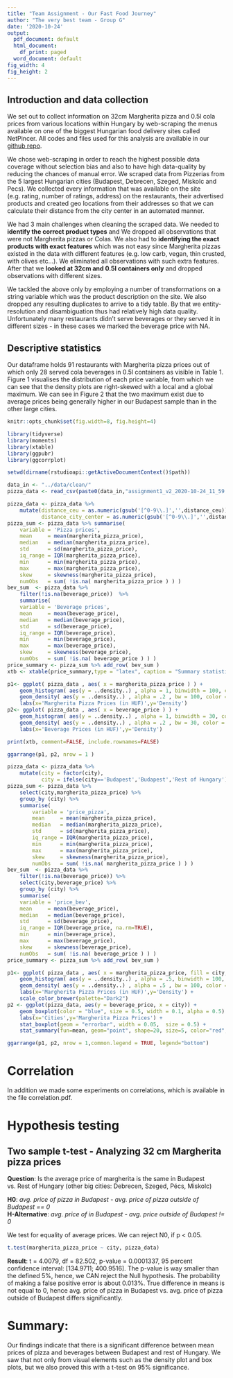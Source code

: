 ```yaml
---
title: "Team Assignment - Our Fast Food Journey"
author: "The very best team - Group G"
date: '2020-10-24'
output:
  pdf_document: default
  html_document:
    df_print: paged
  word_document: default
fig_width: 4
fig_height: 2
---
```


## Introduction and data collection

We set out to collect information on 32cm Margherita pizza and 0.5l cola prices from various locations within Hungary by web-scraping the menus available on one of the biggest Hungarian food delivery sites called NetPincer. All codes and files used for this analysis are available in our [github repo](https://github.com/zsomborh/ba_da1/tree/master/group_g_assignments).

We chose web-scraping in order to reach the highest possible data coverage without selection bias and also to have high data-quality by reducing the chances of manual error. We scraped data from Pizzerias from the 5 largest Hungarian cities (Budapest, Debrecen, Szeged, Miskolc and Pecs). We collected every information that was available on the site (e.g. rating, number of ratings, address) on the restaurants, their advertised products and created geo locations from their addresses so that we can calculate their distance from the city center in an automated manner. 

We had 3 main challenges when cleaning the scraped data. We needed to **identify the correct product types** and We dropped all observations that were not Margherita pizzas or Colas. We also had to **identifying the exact products with exact features** which was not easy since Margherita pizzas existed in the data with different features (e.g. low carb, vegan, thin crusted, with olives etc...). We eliminated all observations with such extra features. After that we **looked at 32cm and 0.5l containers only** and dropped observations with different sizes.

We tackled the above only by employing a number of transformations on a string variable which was the product description on the site. We also dropped any resulting duplicates to arrive to a tidy table. By that we entity-resolution and disambiguation thus had relatively high data quality. Unfortunately many restaurants didn't serve beverages or they served it in different sizes - in these cases we marked the beverage price with NA. 

## Descriptive statistics

Our dataframe holds 91 restaurants with Margherita pizza prices out of which only 28 served cola beverages in 0.5l containers as visible in Table 1. Figure 1 visualises the distribution of each price variable, from which we can see that the density plots are right-skewed with a local and a global maximum. We can see in Figure 2 that the two maximum exist due to average prices being generally higher in our Budapest sample than in the other large cities.

```r
knitr::opts_chunk$set(fig.width=8, fig.height=4) 
```

```r
library(tidyverse)
library(moments)
library(xtable)
library(ggpubr)
library(ggcorrplot)

setwd(dirname(rstudioapi::getActiveDocumentContext()$path))

data_in <- "../data/clean/"
pizza_data <- read_csv(paste0(data_in,"assignment1_v2_2020-10-24_11_59.csv"))

pizza_data <- pizza_data %>% 
    mutate(distance_ceu = as.numeric(gsub('[^0-9\\.]','',distance_ceu)),
           distance_city_center = as.numeric(gsub('[^0-9\\.]','',distance_city_center)))
pizza_sum <- pizza_data %>% summarise(
    variable = 'Pizza prices',
    mean     = mean(margherita_pizza_price),
    median   = median(margherita_pizza_price),
    std      = sd(margherita_pizza_price),
    iq_range = IQR(margherita_pizza_price), 
    min      = min(margherita_pizza_price),
    max      = max(margherita_pizza_price),
    skew     = skewness(margherita_pizza_price),
    numObs   = sum( !is.na( margherita_pizza_price ) ) )
bev_sum  <- pizza_data %>% 
    filter(!is.na(beverage_price))  %>%
    summarise(
    variable = 'Beverage prices',
    mean     = mean(beverage_price),
    median   = median(beverage_price),
    std      = sd(beverage_price),
    iq_range = IQR(beverage_price), 
    min      = min(beverage_price),
    max      = max(beverage_price),
    skew     = skewness(beverage_price),
    numObs   = sum( !is.na( beverage_price ) ) )
price_summary <- pizza_sum %>% add_row( bev_sum ) 
xtb <- xtable(price_summary,type = "latex", caption = "Summary statistics of all observations ")
```

```r
p1<- ggplot( pizza_data , aes( x = margherita_pizza_price ) ) +
    geom_histogram( aes(y = ..density..) , alpha = 1, binwidth = 100, color = 'black', fill = 'white') +
    geom_density( aes(y = ..density..) , alpha = .2 , bw = 100, color = 'black', fill="#FF6666") +
    labs(x='Margherita Pizza Prices (in HUF)',y='Density')
p2<- ggplot( pizza_data , aes( x = beverage_price ) ) +
    geom_histogram( aes(y = ..density..) , alpha = 1, binwidth = 30, color = 'black', fill = 'white') +
    geom_density( aes(y = ..density..) , alpha = .2 , bw = 30, color = 'black', fill="#56B4E9") +
    labs(x='Beverage Prices (in HUF)',y='Density')
```

```r
print(xtb, comment=FALSE, include.rownames=FALSE)
```

```r
ggarrange(p1, p2, nrow = 1 )
```

```r
pizza_data <- pizza_data %>% 
    mutate(city = factor(city),
           city = ifelse(city=='Budapest','Budapest','Rest of Hungary'))
pizza_sum <- pizza_data %>% 
    select(city,margherita_pizza_price) %>% 
    group_by (city) %>% 
    summarise(
        variable = 'price_pizza',
        mean     = mean(margherita_pizza_price),
        median   = median(margherita_pizza_price),
        std      = sd(margherita_pizza_price),
        iq_range = IQR(margherita_pizza_price), 
        min      = min(margherita_pizza_price),
        max      = max(margherita_pizza_price),
        skew     = skewness(margherita_pizza_price),
        numObs   = sum( !is.na( margherita_pizza_price ) ) )
bev_sum  <- pizza_data %>% 
    filter(!is.na(beverage_price)) %>%
    select(city,beverage_price) %>% 
    group_by (city) %>% 
    summarise(
    variable = 'price_bev',
    mean     = mean(beverage_price),
    median   = median(beverage_price),
    std      = sd(beverage_price),
    iq_range = IQR(beverage_price, na.rm=TRUE), 
    min      = min(beverage_price),
    max      = max(beverage_price),
    skew     = skewness(beverage_price),
    numObs   = sum( !is.na( beverage_price ) ) )
price_summary <- pizza_sum %>% add_row( bev_sum ) 
```

```r
p1<- ggplot( pizza_data , aes( x = margherita_pizza_price, fill = city, colour = city ) ) +
    geom_histogram( aes(y = ..density..) , alpha = .5, binwidth = 100, colour = 'gray')+
    geom_density( aes(y = ..density..) , alpha = .5 , bw = 100, color = 'black')+
    labs(x='Margherita Pizza Prices (in HUF)',y='Density') +
    scale_color_brewer(palette="Dark2")
p2 <- ggplot(pizza_data, aes(y = beverage_price, x = city)) +
    geom_boxplot(color = "blue", size = 0.5, width = 0.1, alpha = 0.5) +
    labs(x='Cities',y='Margherita Pizza Prices') + 
    stat_boxplot(geom = "errorbar", width = 0.05,  size = 0.5) + 
    stat_summary(fun=mean, geom="point", shape=20, size=5, color="red", fill="red")

```

```r
ggarrange(p1, p2, nrow = 1,common.legend = TRUE, legend="bottom")
```

\newpage

# Correlation
In addition we made some experiments on correlations, which is available in the file correlation.pdf.

# Hypothesis testing

## **Two sample t-test -** Analyzing 32 cm Margherita pizza prices

**Question**: Is the average price of margherita is the same in Budapest vs. Rest of Hungary (other big cities: Debrecen, Szeged, Pécs, Miskolc)

**H0**: *avg. price of pizza in Budapest - avg. price of pizza outside of Budapest == 0* \
**H-Alternative**: *avg. price of in Budapest - avg. price outside of Budapest != 0*

We test for equality of average prices. We can reject N0, if p < 0.05.

```r
t.test(margherita_pizza_price ~ city, pizza_data)
```

**Result**: t = 4.0079, df = 82.502, p-value = 0.0001337, 95 percent confidence interval: [134.9711; 400.9516].
The p-value is way smaller than the defined 5%, hence, we CAN reject the Null hypothesis. The probability of making a false positive error is about 0.013%. True difference in means is not equal to 0, hence avg. price of pizza in Budapest vs. avg. price of pizza outside of Budapest differs significantly. 

# Summary: 

Our findings indicate that there is a significant difference between mean prices of pizza and beverages between Budapest and rest of Hungary. We saw that not only from visual elements such as the density plot and box plots, but we also proved this with a t-test on 95% significance.


